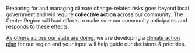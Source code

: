 Preparing for and managing climate change-related risks goes beyond local government
and will require **collective action** across our community.
The Centre Region will lead efforts to make sure our community anticipates
and responds to these effects.

[As others across our state are doing](https://www.dep.pa.gov/Citizens/climate/Pages/Local-Climate-Action.aspx#:~:text=The%20DEP%20Energy%20Programs%20Office,participating%20in%20LCAP%202020%2D2021.),
we are developing a [climate&nbsp;action plan](https://www.crcog.net/climateaction)
for our region and your input will help guide our decisions & priorities.
